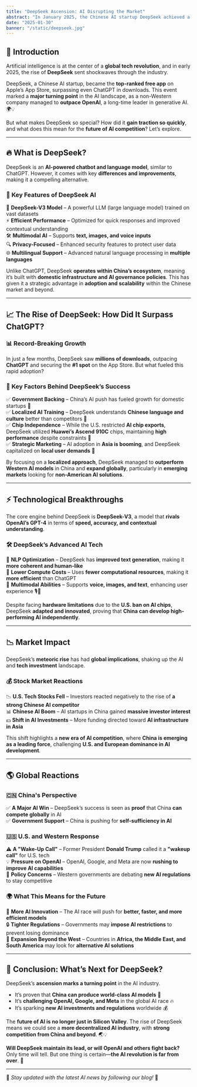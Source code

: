 ```yaml
---
title: "DeepSeek Ascension: AI Disrupting the Market"
abstract: "In January 2025, the Chinese AI startup DeepSeek achieved a significant milestone by surpassing ChatGPT in downloads, becoming the top-ranked free app on Apple's App Store in multiple countries. This article explores DeepSeek's rapid ascent, its technological advancements, market impact, and the global response to its success."
date: "2025-01-30"
banner: "/static/deepseek.jpg"
---
```


## 🚀 Introduction  

Artificial intelligence is at the center of a **global tech revolution**, and in early 2025, the rise of **DeepSeek** sent shockwaves through the industry.  

DeepSeek, a Chinese AI startup, became the **top-ranked free app** on Apple’s App Store, surpassing even ChatGPT in downloads. This event marked a **major turning point** in the AI landscape, as a non-Western company managed to **outpace OpenAI**, a long-time leader in generative AI. 🌍💡  

But what makes DeepSeek so special? How did it **gain traction so quickly**, and what does this mean for the **future of AI competition**? Let’s explore.  

---

## 🔥 What is DeepSeek?  

DeepSeek is an **AI-powered chatbot and language model**, similar to ChatGPT. However, it comes with key **differences and improvements**, making it a compelling alternative.  

### 🌟 **Key Features of DeepSeek AI**  

🧠 **DeepSeek-V3 Model** – A powerful LLM (large language model) trained on vast datasets  
⚡ **Efficient Performance** – Optimized for quick responses and improved contextual understanding  
🛠 **Multimodal AI** – Supports **text, images, and voice inputs**  
🔍 **Privacy-Focused** – Enhanced security features to protect user data  
🌐 **Multilingual Support** – Advanced natural language processing in **multiple languages**  

Unlike ChatGPT, DeepSeek **operates within China’s ecosystem**, meaning it’s built with **domestic infrastructure and AI governance policies**. This has given it a strategic advantage in **adoption and scalability** within the Chinese market and beyond.  

---

## 📈 The Rise of DeepSeek: How Did It Surpass ChatGPT?  

### 📊 **Record-Breaking Growth**  

In just a few months, DeepSeek saw **millions of downloads**, outpacing **ChatGPT** and securing the **#1 spot** on the App Store. But what fueled this rapid adoption?  

### 🔑 **Key Factors Behind DeepSeek’s Success**  

✅ **Government Backing** – China’s AI push has fueled growth for domestic startups 🚀  
✅ **Localized AI Training** – DeepSeek understands **Chinese language and culture** better than competitors 🏯  
✅ **Chip Independence** – While the U.S. restricted **AI chip exports**, DeepSeek utilized **Huawei’s Ascend 910C** chips, maintaining **high performance** despite constraints 🎯  
✅ **Strategic Marketing** – AI adoption in **Asia is booming**, and DeepSeek capitalized on **local user demands** 📱  

By focusing on a **localized approach**, DeepSeek managed to **outperform Western AI models** in China and **expand globally**, particularly in **emerging markets** looking for **non-American AI solutions**.  

---

## ⚡ Technological Breakthroughs  

The core engine behind DeepSeek is **DeepSeek-V3**, a model that **rivals OpenAI’s GPT-4** in terms of **speed, accuracy, and contextual understanding**.  

### 🛠 **DeepSeek’s Advanced AI Tech**  

🔹 **NLP Optimization** – DeepSeek has **improved text generation**, making it **more coherent and human-like**  
🔹 **Lower Compute Costs** – Uses **fewer computational resources**, making it **more efficient** than ChatGPT  
🔹 **Multimodal Abilities** – Supports **voice, images, and text**, enhancing user experience 🎙🎨  

Despite facing **hardware limitations** due to the **U.S. ban on AI chips**, DeepSeek **adapted and innovated**, proving that **China can develop high-performing AI independently**.  

---

## 📉 Market Impact  

DeepSeek’s **meteoric rise** has had **global implications**, shaking up the AI and **tech investment** landscape.  

### 💰 **Stock Market Reactions**  

📉 **U.S. Tech Stocks Fell** – Investors reacted negatively to the rise of **a strong Chinese AI competitor**  
📊 **Chinese AI Boom** – AI startups in China gained **massive investor interest**  
💵 **Shift in AI Investments** – More funding directed toward **AI infrastructure in Asia**  

This shift highlights a **new era of AI competition**, where **China is emerging as a leading force**, challenging **U.S. and European dominance in AI development**.  

---

## 🌎 Global Reactions  

### 🇨🇳 **China's Perspective**  

✅ **A Major AI Win** – DeepSeek’s success is seen as **proof** that China **can compete globally** in AI  
✅ **Government Support** – China is pushing for **self-sufficiency in AI**  

### 🇺🇸 **U.S. and Western Response**  

⚠️ **A "Wake-Up Call"** – Former President **Donald Trump** called it a **"wakeup call"** for U.S. tech  
💡 **Pressure on OpenAI** – OpenAI, Google, and Meta are now **rushing to improve AI capabilities**  
📜 **Policy Concerns** – Western governments are debating **new AI regulations** to stay competitive  

### 🌍 **What This Means for the Future**  

🌱 **More AI Innovation** – The AI race will push for **better, faster, and more efficient models**  
🔒 **Tighter Regulations** – Governments may **impose AI restrictions** to prevent losing dominance  
📡 **Expansion Beyond the West** – Countries in **Africa, the Middle East, and South America** may look for **alternative AI solutions**  

---

## 🎯 Conclusion: What’s Next for DeepSeek?  

DeepSeek’s **ascension marks a turning point** in the AI industry.  

- It’s proven that **China can produce world-class AI models** 🌟  
- It’s **challenging OpenAI, Google, and Meta** in the global AI race 🔥  
- It’s sparking **new AI investments and regulations** worldwide 💰  

The **future of AI is no longer just in Silicon Valley**. The rise of DeepSeek means we could see a **more decentralized AI industry**, with **strong competition from China and beyond**. 🌏💡  

**Will DeepSeek maintain its lead, or will OpenAI and others fight back?** Only time will tell. But one thing is certain—**the AI revolution is far from over**. 🚀

---

🔗 _Stay updated with the latest AI news by following our blog!_ 📢

